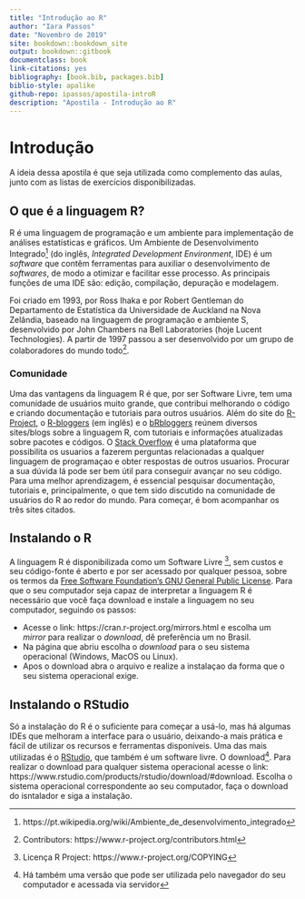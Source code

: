 ```yaml
--- 
title: "Introdução ao R"
author: "Iara Passos"
date: "Novembro de 2019"
site: bookdown::bookdown_site
output: bookdown::gitbook
documentclass: book
link-citations: yes
bibliography: [book.bib, packages.bib]
biblio-style: apalike
github-repo: ipassos/apostila-introR
description: "Apostila - Introdução ao R"
---
```



# Introdução {#intro}

A ideia dessa apostila é que seja utilizada como complemento das aulas, junto com as listas de exercícios disponibilizadas. 

## O que é a linguagem R?

R é uma linguagem de programação e um ambiente para implementação de análises estatísticas e gráficos. Um Ambiente de Desenvolvimento Integrado^[https://pt.wikipedia.org/wiki/Ambiente_de_desenvolvimento_integrado] (do inglês, _Integrated Development Environment_, IDE) é um _software_ que contêm ferramentas para auxiliar o desenvolvimento de _softwares_, de modo a otimizar e facilitar esse processo. As principais funções de uma IDE são: edição, compilação, depuração e modelagem. 

Foi criado em 1993, por Ross Ihaka e por Robert Gentleman do Departamento de Estatística da Universidade de Auckland na Nova Zelândia, baseado na linguagem de programação e ambiente S, desenvolvido por John Chambers na Bell Laboratories (hoje Lucent Technologies). A partir de 1997 passou a ser desenvolvido por um grupo de colaboradores do mundo todo^[Contributors: https://www.r-project.org/contributors.html]. 

### Comunidade

Uma das vantagens da linguagem R é que, por ser Software Livre, tem uma comunidade de usuários muito grande, que contribui melhorando o código e criando documentação e tutoriais para outros usuários. Além do site do [R-Project](https://www.r-project.org/), o [R-bloggers](https://www.r-bloggers.com/) (em inglês) e o [bRbloggers](https://brbloggers.com.br/) reúnem diversos sites/blogs sobre a linguagem R, com tutoriais e informações atualizadas sobre pacotes e códigos. O [Stack Overflow](https://stackoverflow.com/questions/tagged/r) é uma plataforma que possibilita os usuarios a fazerem perguntas relacionadas a qualquer linguagem de programaçao e obter respostas de outros usuarios. Procurar a sua dúvida lá pode ser bem útil para conseguir avançar no seu código. Para uma melhor aprendizagem, é essencial pesquisar documentação, tutoriais e, principalmente, o que tem sido discutido na comunidade de usuários do R ao redor do mundo. Para começar, é bom acompanhar os três sites citados.

## Instalando o R 

A linguagem R é disponibilizada como um Software Livre ^[Licença R Project: https://www.r-project.org/COPYING], sem custos e seu código-fonte é aberto e por ser acessado por qualquer pessoa, sobre os termos da [Free Software Foundation’s GNU General Public License](https://www.gnu.org/). Para que o seu computador seja capaz de interpretar a linguagem R é necessário que você faça download e instale a linguagem no seu computador, seguindo os passos: 

* Acesse o link: https://cran.r-project.org/mirrors.html e escolha um _mirror_ para realizar o _download_, dê preferência um no Brasil. 
* Na página que abriu escolha o _download_ para o seu sistema operacional (Windows, MacOS ou Linux). 
* Apos o download abra o arquivo e realize a instalaçao da forma que o seu sistema operacional exige. 

## Instalando o RStudio 

Só a instalação do R é o suficiente para começar a usá-lo, mas há algumas IDEs que melhoram a interface para o usuário, deixando-a mais prática e fácil de utilizar os recursos e ferramentas disponíveis. 
Uma das mais utilizadas é o [RStudio](https://rstudio.com/), que também é um software livre. O download^[Há também uma versão que pode ser utilizada pelo navegador do seu computador e acessada via servidor]. Para realizar o download para qualquer sistema operacional acesse o link: https://www.rstudio.com/products/rstudio/download/#download. Escolha o sistema operacional correspondente ao seu computador, faça o download do isntalador e siga a instalação.
    
